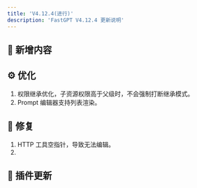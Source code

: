 ```yaml
---
title: 'V4.12.4(进行)'
description: 'FastGPT V4.12.4 更新说明'
---
```



## 🚀 新增内容


## ⚙️ 优化

1. 权限继承优化，子资源权限高于父级时，不会强制打断继承模式。
2. Prompt 编辑器支持列表渲染。

## 🐛 修复

1. HTTP 工具空指针，导致无法编辑。
2. 

## 🔨 插件更新


